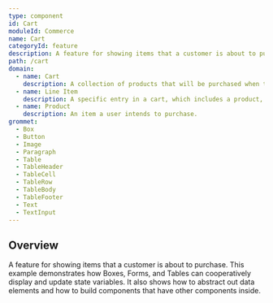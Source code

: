 ```yaml
---
type: component
id: Cart
moduleId: Commerce
name: Cart
categoryId: feature
description: A feature for showing items that a customer is about to purchase.
path: /cart
domain:
  - name: Cart
    description: A collection of products that will be purchased when the user is done shopping and ready to pay.
  - name: Line Item
    description: A specific entry in a cart, which includes a product, product pricing, purchase quantity, and total cost for the number of products being purchased.
  - name: Product
    description: An item a user intends to purchase.
grommet:
  - Box
  - Button
  - Image
  - Paragraph
  - Table
  - TableHeader
  - TableCell
  - TableRow
  - TableBody
  - TableFooter
  - Text
  - TextInput
---
```


## Overview

A feature for showing items that a customer is about to purchase. This example demonstrates how Boxes, Forms, and Tables can cooperatively display and update state variables. It also shows how to abstract out data elements and how to build components that have other components inside.
